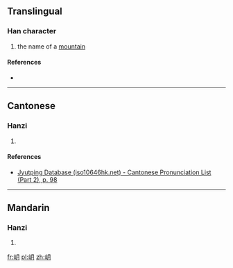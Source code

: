 ==Translingual==

===Han character===
{{Han char|rn=46|rad=山|as=04|sn=7|four=|canj=山月 (UB)}}

#the name of a [[mountain]]

====References====
* {{Han ref|kx=0308.010|dkj=07911|hdz=10764.060|uh=5C84|ud=23684}}

----

==Cantonese==

===Hanzi===
{{yue-hanzi|jyut=[[jyut6]]|y=yut6}}

# {{defn|lang=yue|sort=山04}}

====References====
* [http://www.iso10646hk.net/jp/document/download.jsp Jyutping Database (iso10646hk.net) - Cantonese Pronunciation List (Part 2), p. 98]

----

==Mandarin==

===Hanzi===
{{cmn-hanzi|pin=[[yuè]] ([[yue4]]), [[gāng]] ([[gang1]])|wg=yüeh<sup>4</sup>, kang<sup>1</sup>}}

# {{defn|lang=cmn|sort=山04}}

[[fr:岄]]
[[pl:岄]]
[[zh:岄]]